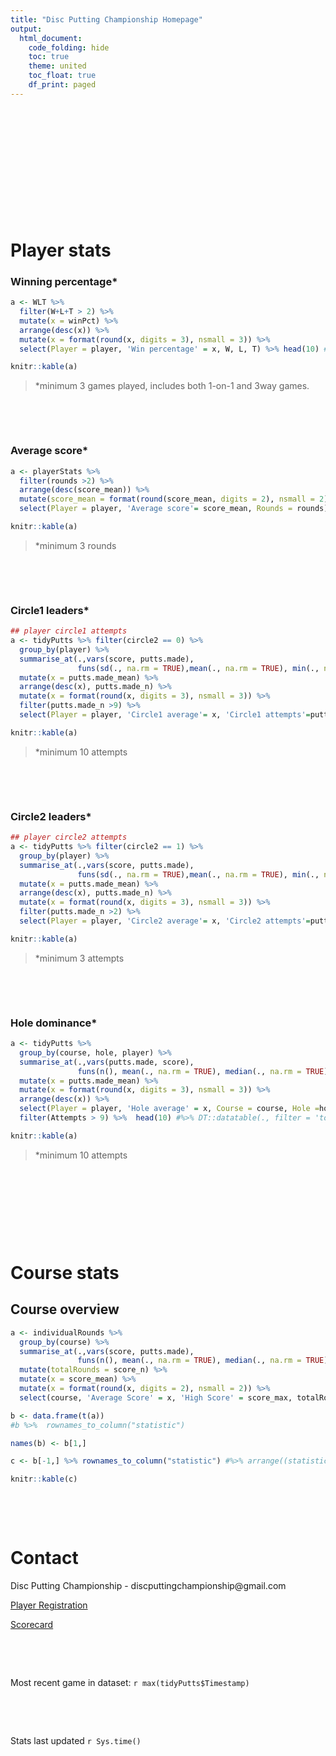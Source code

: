 ```yaml
---
title: "Disc Putting Championship Homepage"
output: 
  html_document:
    code_folding: hide
    toc: true
    theme: united
    toc_float: true
    df_print: paged
---
```


$~$

$~$

$~$

$~$

$~$

$~$

# Player stats


### Winning percentage*
```r

a <- WLT %>% 
  filter(W+L+T > 2) %>%
  mutate(x = winPct) %>% 
  arrange(desc(x)) %>% 
  mutate(x = format(round(x, digits = 3), nsmall = 3)) %>%
  select(Player = player, 'Win percentage' = x, W, L, T) %>% head(10) #%>% DT::datatable(., filter = 'top') 

knitr::kable(a)
```
> *minimum 3 games played, includes both 1-on-1 and 3way games.

$~$

$~$

### Average score*

```r
a <- playerStats %>% 
  filter(rounds >2) %>% 
  arrange(desc(score_mean)) %>% 
  mutate(score_mean = format(round(score_mean, digits = 2), nsmall = 2)) %>% 
  select(Player = player, 'Average score'= score_mean, Rounds = rounds) %>% head(10) # %>%   DT::datatable(., filter = 'top')

knitr::kable(a)
```
> *minimum 3 rounds

$~$

$~$

### Circle1 leaders*
```r
## player circle1 attempts
a <- tidyPutts %>% filter(circle2 == 0) %>%
  group_by(player) %>% 
  summarise_at(.,vars(score, putts.made), 
               funs(sd(., na.rm = TRUE),mean(., na.rm = TRUE), min(., na.rm = TRUE), max(., na.rm = TRUE), median(., na.rm = TRUE), sum(., na.rm = TRUE), n())) %>% 
  mutate(x = putts.made_mean) %>% 
  arrange(desc(x), putts.made_n) %>% 
  mutate(x = format(round(x, digits = 3), nsmall = 3)) %>%
  filter(putts.made_n >9) %>% 
  select(Player = player, 'Circle1 average'= x, 'Circle1 attempts'=putts.made_n, 'Circle1 putts made' = putts.made_sum) %>%  head(10) # %>% DT::datatable(., filter = 'top')

knitr::kable(a)
```
> *minimum 10 attempts

$~$

$~$


### Circle2 leaders*

```r
## player circle2 attempts
a <- tidyPutts %>% filter(circle2 == 1) %>%
  group_by(player) %>% 
  summarise_at(.,vars(score, putts.made), 
               funs(sd(., na.rm = TRUE),mean(., na.rm = TRUE), min(., na.rm = TRUE), max(., na.rm = TRUE), median(., na.rm = TRUE), sum(., na.rm = TRUE), n())) %>% 
  mutate(x = putts.made_mean) %>% 
  arrange(desc(x), putts.made_n) %>% 
  mutate(x = format(round(x, digits = 3), nsmall = 3)) %>%
  filter(putts.made_n >2) %>% 
  select(Player = player, 'Circle2 average'= x, 'Circle2 attempts'=putts.made_n, 'Circle2 putts made' = putts.made_sum) %>%  head(10) #%>% DT::datatable(., filter = 'top')

knitr::kable(a)
```
> *minimum 3 attempts


$~$

$~$

### Hole dominance*


```r
a <- tidyPutts %>%
  group_by(course, hole, player) %>%
  summarise_at(.,vars(putts.made, score), 
               funs(n(), mean(., na.rm = TRUE), median(., na.rm = TRUE), min(., na.rm = TRUE), max(., na.rm = TRUE), sum(., na.rm = TRUE))) %>% 
  mutate(x = putts.made_mean) %>% 
  mutate(x = format(round(x, digits = 3), nsmall = 3)) %>%
  arrange(desc(x)) %>% 
  select(Player = player, 'Hole average' = x, Course = course, Hole =hole, 'Attempts' = putts.made_n,  'Made' = putts.made_sum) %>% 
  filter(Attempts > 9) %>%  head(10) #%>% DT::datatable(., filter = 'top')

knitr::kable(a)
```

> *minimum 10 attempts

$~$

$~$

$~$

$~$

# Course stats

## Course overview
```r
a <- individualRounds %>%
  group_by(course) %>%
  summarise_at(.,vars(score, putts.made), 
               funs(n(), mean(., na.rm = TRUE), median(., na.rm = TRUE), min(., na.rm = TRUE), max(., na.rm = TRUE))) %>% 
  mutate(totalRounds = score_n) %>% 
  mutate(x = score_mean) %>% 
  mutate(x = format(round(x, digits = 2), nsmall = 2)) %>%
  select(course, 'Average Score' = x, 'High Score' = score_max, totalRounds, 'Most Putts Made' =putts.made_max, 'Median Score' = score_median)

b <- data.frame(t(a))
#b %>%  rownames_to_column("statistic")

names(b) <- b[1,]

c <- b[-1,] %>% rownames_to_column("statistic") #%>% arrange((statistic))

knitr::kable(c)
```




$~$

$~$

# Contact

Disc Putting Championship - discputtingchampionship@gmail.com

[Player Registration](https://docs.google.com/forms/d/e/1FAIpQLSekk5AX4sNW7q8TWSEnXYJ1fe3KR8XbvAJBWFlKSCbXGHOORw/viewform)

[Scorecard](https://docs.google.com/forms/d/e/1FAIpQLSdZlQnmdbSv2BY1mxqzvmxMnkSR56L9buXUHy6r0ych_hm2vg/viewform)

$~$

$~$

Most recent game in dataset: `r max(tidyPutts$Timestamp)`

$~$

$~$

Stats last updated `r Sys.time()`
